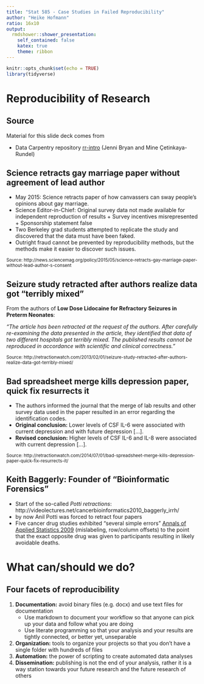 ```yaml
---
title: "Stat 585 - Case Studies in Failed Reproducibility"
author: "Heike Hofmann"
ratio: 16x10
output:
  rmdshower::shower_presentation:
    self_contained: false
    katex: true
    theme: ribbon
---
```

```r
knitr::opts_chunk$set(echo = TRUE)
library(tidyverse)
```

# Reproducibility of Research

## Source

Material for this slide deck comes from 

- Data Carpentry repository [rr-intro](https://github.com/datacarpentry/rr-intro)   (Jenni Bryan and Mine Çetinkaya-Rundel) 

## Science retracts gay marriage paper without agreement of lead author

- May 2015: Science retracts paper of how canvassers can sway people's opinions about 
gay marriage.
- Science Editor-in-Chief: Original survey data not made available for independent
reproduction of results + Survey incentives misrepresented + Sponsorship 
statement false
- Two Berkeley grad students attempted to replicate the study and discovered that 
the data must have been faked.
- Outright fraud cannot be prevented by reproducibility methods, but the methods  make it easier to discover such issues.

<small>
Source: 
http://news.sciencemag.org/policy/2015/05/science-retracts-gay-marriage-paper-without-lead-author-s-consent
</small>


## Seizure study retracted after authors realize data got "terribly mixed"

From the authors of **Low Dose Lidocaine for Refractory Seizures in Preterm Neonates**:

*"The article has been retracted at the request of the authors. After carefully 
re-examining the data presented in the article, they identified that data of two 
different hospitals got terribly mixed. The published results cannot be reproduced in
accordance with scientific and clinical correctness."*

<small>
Source: http://retractionwatch.com/2013/02/01/seizure-study-retracted-after-authors-realize-data-got-terribly-mixed/
</small>


## Bad spreadsheet merge kills depression paper, quick fix resurrects it

- The authors informed the journal that the merge of lab results and other survey 
data used in the paper resulted in an error regarding the identification codes.
- **Original conclusion:** Lower levels of CSF IL-6 were associated with current 
depression and with future depression [...].
- **Revised conclusion:** Higher levels of CSF IL-6 and IL-8 were associated with 
current depression [...].

<small>
Source: 
http://retractionwatch.com/2014/07/01/bad-spreadsheet-merge-kills-depression-paper-quick-fix-resurrects-it/
</small>

## Keith Baggerly: Founder of "Bioinformatic Forensics"

- Start of the so-called *Potti retractions*: http://videolectures.net/cancerbioinformatics2010_baggerly_irrh/
- by now Anil Potti was forced to retract four papers
- Five cancer drug studies exhibited "several simple errors" [Annals of Applied Statistics 2009](http://projecteuclid.org/euclid.aoas/1267453942) (mislabeling, row/column offsets) to the point that the exact opposite drug was given to participants resulting in likely avoidable deaths.

# What can/should we do?

## Four facets of reproducibility

1. **Documentation:** avoid binary files (e.g. docx) and use text files for documentation
    - Use markdown to document your workflow so that anyone can pick up your
    data and follow what you are doing
    - Use literate programming so that your analysis and your results are
    tightly connected, or better yet, unseparable
2. **Organization:** tools to organize your projects so that you don't have a single folder with hundreds of files
3. **Automation:** the power of scripting to create automated data analyses
4. **Dissemination:** publishing is not the end of your analysis, rather it is a way 
station towards your future research and the future research of others

